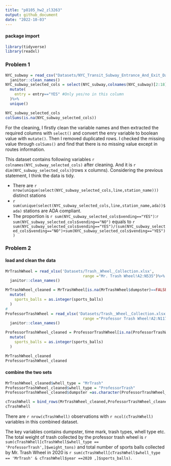 ```yaml
---
title: "p8105_hw2_zl3263"
output: github_document
date: "2022-10-03"
---
```

#### package import
```r
library(tidyverse)
library(readxl)
```

### Problem 1

```r
NYC_subway = read_csv("Datasets/NYC_Transit_Subway_Entrance_And_Exit_Data.csv") %>%
  janitor::clean_names()
NYC_subway_selected_cols = select(NYC_subway,colnames(NYC_subway)[2:18],vending,ada)%>%
  mutate(
    entry = entry=="YES" #Only yes/no in this column
  )%>%
  unique()

NYC_subway_selected_cols
colSums(is.na(NYC_subway_selected_cols))

```
For the cleaning, I firstly clean the variable names and then extracted the required columns with `select()` and convert the enry variable to boolean value with `mutate()`. Then I removed duplicated rows. I checked the missing value through `colSums()` and find that there is no missing value except in routes information.

This dataset contains following variables `r colnames(NYC_subway_selected_cols)` after cleaning. And it is `r dim(NYC_subway_selected_cols)`(rows x columns). Considering the previous statement, I think the data is tidy.


+ There are `r nrow(unique(select(NYC_subway_selected_cols,line,station_name)))` distinct stations
+ `r sum(unique(select(NYC_subway_selected_cols,line,station_name,ada))$ada)` stations are ADA compliant.
+ The proportion is `r sum(NYC_subway_selected_cols$vending=="YES")`:`r sum(NYC_subway_selected_cols$vending=="NO")` equals to `r sum(NYC_subway_selected_cols$vending=="YES")/(sum(NYC_subway_selected_cols$vending=="NO")+sum(NYC_subway_selected_cols$vending=="YES"))`

### Problem 2

#### load and clean the data
```r
MrTrashWheel = read_xlsx('Datasets/Trash＿Wheel＿Collection.xlsx', 
                                  range ="Mr. Trash Wheel!A2:N535")%>%
  janitor::clean_names()

MrTrashWheel_cleaned = MrTrashWheel[is.na(MrTrashWheel$dumpster)==FALSE & MrTrashWheel$dumpster!='Grand Total',]%>%
  mutate(
    sports_balls = as.integer(sports_balls)
  )
#
ProfessorTrashWheel = read_xlsx('Datasets/Trash＿Wheel＿Collection.xlsx', 
                                  range ="Professor Trash Wheel!A2:N117")%>%
  janitor::clean_names()

ProfessorTrashWheel_cleaned = ProfessorTrashWheel[is.na(ProfessorTrashWheel$dumpster)==FALSE,]%>%
  mutate(
    sports_balls = as.integer(sports_balls)
  )

MrTrashWheel_cleaned
ProfessorTrashWheel_cleaned
```
#### combine the two sets
```r
MrTrashWheel_cleaned$whell_type = "MrTrash"
ProfessorTrashWheel_cleaned$whell_type = "ProfessorTrash"
ProfessorTrashWheel_cleaned$dumpster =as.character(ProfessorTrashWheel_cleaned$dumpster) 

cTrashWhell = bind_rows(MrTrashWheel_cleaned,ProfessorTrashWheel_cleaned)
cTrashWhell
```
There are `r nrow(cTrashWhell)` observations with `r ncol(cTrashWhell)` variables in this combined dataset. 

The key variables contains dumpster, time mark, trash types, whell type etc. The total weight of trash collected by the professor trash wheel is `r sum(cTrashWhell[cTrashWhell$whell_type == 'ProfessorTrash',]$weight_tons)` and total number of sports balls collected by Mr. Trash Wheel in 2020 is `r sum(cTrashWhell[cTrashWhell$whell_type == 'MrTrash' & cTrashWhell$year ==2020 ,]$sports_balls)`.










